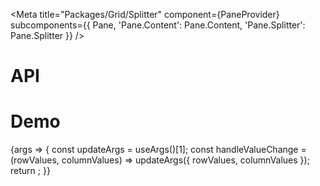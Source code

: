 
<Meta
  title="Packages/Grid/Splitter"
  component={PaneProvider}
  subcomponents={{ Pane, 'Pane.Content': Pane.Content, 'Pane.Splitter': Pane.Splitter }}
/>

# API

<ArgsTable />

# Demo

<Canvas>
  <Story
    name="Splitter"
    args={{
      columnValues: {
        'column-1': 1,
        'column-2': 1
      },
      rowValues: {
        'row-1': 1,
        'row-2': 1
      },
      defaultColumnValues: {
        'column-1': 1,
        'column-2': 1
      },
      defaultRowValues: {
        'row-1': 1,
        'row-2': 1
      },
      panes: SIMPLE_SPLITTER_PANES,
      hasOverflow: false,
      textContent: VEGGIE_IPSUM
    }}
    argTypes={{
      panes: { name: 'children', table: { category: 'Story' } },
      textContent: { name: 'textContent', table: { category: 'Story' } },
      hasOverflow: { name: 'Overflow', table: { category: 'Story' } }
    }}
    parameters={{
      design: {
        allowFullscreen: true,
        type: 'figma',
        url: ''
      }
    }}
  >
    {args => {
      const updateArgs = useArgs()[1];
      const handleValueChange = (rowValues, columnValues) =>
        updateArgs({ rowValues, columnValues });
      return <SplitterStory {...args} handleValueChange={handleValueChange} />;
    }}
  </Story>
</Canvas>
